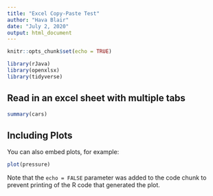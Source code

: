 ```yaml
---
title: "Excel Copy-Paste Test"
author: "Hava Blair"
date: "July 2, 2020"
output: html_document
---
```


```r
knitr::opts_chunk$set(echo = TRUE)

library(rJava)
library(openxlsx)
library(tidyverse)

```

## Read in an excel sheet with multiple tabs


```r
summary(cars)
```

## Including Plots

You can also embed plots, for example:

```r
plot(pressure)
```

Note that the `echo = FALSE` parameter was added to the code chunk to prevent printing of the R code that generated the plot.
